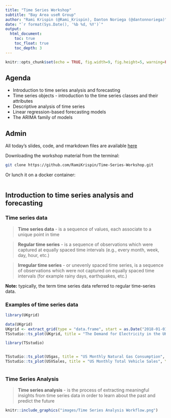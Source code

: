```yaml
---
title: "Time Series Workshop"
subtitle: "Bay Area useR Group"
author: "Rami Krispin (@Rami_Krispin), Danton Noriega (@dantonnoriega)"
date: "`r format(Sys.Date(), '%b %d, %Y')`"
output: 
  html_document:
    toc: true
    toc_float: true
    toc_depth: 3
---
```


```r
knitr::opts_chunk$set(echo = TRUE, fig.width=9, fig.height=5, warning=FALSE, message=FALSE)
```

## Agenda

* Introduction to time series analysis and forecasting
* Time series objects - introduction to the time series classes and their attributes
* Descriptive analysis of time series
* Linear regression-based forecasting models
* The ARIMA family of models

## Admin

All today's slides, code, and rmarkdown files are available [here](https://github.com/RamiKrispin/Time-Series-Workshop)

Downloading the workshop material from the terminal:

```bash
git clone https://github.com/RamiKrispin/Time-Series-Workshop.git
```


Or lunch it on a docker container:

```bash

```


## Introduction to time series analysis and forecasting

### Time series data

> **Time series data** - is a sequence of values, each associate to a unique point in time

> **Regular time series** - is a sequence of observations which were captured at equally spaced time intervals (e.g., every month, week, day, hour, etc.)

> **Irregular time series** - or unevenly spaced time series, is a sequence of observations which were not captured on equally spaced time intervals (for example rainy days, earthquakes, etc.)



**Note:** typically, the term time series data referred to regular time-series data.

### Examples of time series data

```r
library(UKgrid)

data(UKgrid)
UKgrid <- extract_grid(type = "data.frame", start = as.Date("2018-01-01"), end = as.Date("2018-01-31"))
TSstudio::ts_plot(UKgrid, title = "The Demand for Electricity in the UK (Half-Hourly Intervals)", Ytitle = "MW", Xtitle = "Date")

library(TSstudio)


TSstudio::ts_plot(USgas, title = "US Monthly Natural Gas Consumption", Ytitle = "Billion Cubic Feet", Xtitle = "Date")
TSstudio::ts_plot(USVSales, title = "US Monthly Total Vehicle Sales", Ytitle = "Thousands of Units", Xtitle = "Date")



```


### Time Series Analysis
> **Time series analysis** - is the process of extracting meaningful insights from time series data in order to learn about the past and predict the future



```r
knitr::include_graphics("images/Time Series Analysis Workflow.png")
```